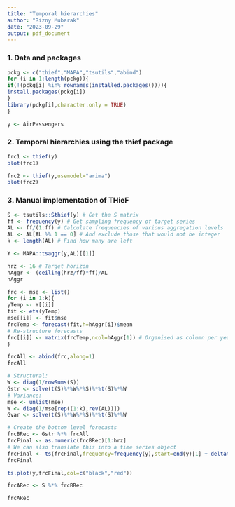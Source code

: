 ```yaml
---
title: "Temporal hierarchies"
author: "Rizny Mubarak"
date: "2023-09-29"
output: pdf_document
---
```


### 1. Data and packages

```r
pckg <- c("thief","MAPA","tsutils","abind")
for (i in 1:length(pckg)){
if(!(pckg[i] %in% rownames(installed.packages()))){
install.packages(pckg[i])
}
library(pckg[i],character.only = TRUE)
}
```

```r
y <- AirPassengers
```

### 2. Temporal hierarchies using the thief package

```r
frc1 <- thief(y)
plot(frc1)
```

```r
frc2 <- thief(y,usemodel="arima")
plot(frc2)
```

### 3. Manual implementation of THieF

```r
S <- tsutils::Sthief(y) # Get the S matrix
ff <- frequency(y) # Get sampling frequency of target series
AL <- ff/(1:ff) # Calculate frequencies of various aggregation levels
AL <- AL[AL %% 1 == 0] # And exclude those that would not be integer
k <- length(AL) # Find how many are left
```

```r
Y <- MAPA::tsaggr(y,AL)[[1]]
```

```r
hrz <- 16 # Target horizon
hAggr <- (ceiling(hrz/ff)*ff)/AL
hAggr
```

```r
frc <- mse <- list()
for (i in 1:k){
yTemp <- Y[[i]]
fit <- ets(yTemp)
mse[[i]] <- fit$mse
frcTemp <- forecast(fit,h=hAggr[i])$mean
# Re-structure forecasts
frc[[i]] <- matrix(frcTemp,ncol=hAggr[1]) # Organised as column per year
}
```

```r
frcAll <- abind(frc,along=1)
frcAll
```

```r
# Structural:
W <- diag(1/rowSums(S))
Gstr <- solve(t(S)%*%W%*%S)%*%t(S)%*%W
# Variance:
mse <- unlist(mse)
W <- diag(1/mse[rep((1:k),rev(AL))])
Gvar <- solve(t(S)%*%W%*%S)%*%t(S)%*%W
```

```r
# Create the bottom level forecasts
frcBRec <- Gstr %*% frcAll
frcFinal <- as.numeric(frcBRec)[1:hrz]
# We can also translate this into a time series object
frcFinal <- ts(frcFinal,frequency=frequency(y),start=end(y)[1] + deltat(y)*end(y)[2])
frcFinal
```

```r
ts.plot(y,frcFinal,col=c("black","red"))
```

```r
frcARec <- S %*% frcBRec 
```

```r
frcARec
```
